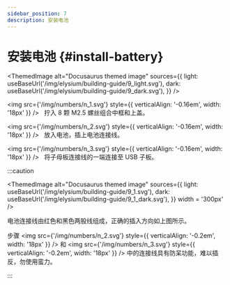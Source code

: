 ```yaml
---
sidebar_position: 7
description: 安装电池
---
```



# 安装电池 {#install-battery}

<ThemedImage
  alt="Docusaurus themed image"
  sources={{
    light: useBaseUrl('/img/elysium/building-guide/9_light.svg'),
    dark: useBaseUrl('/img/elysium/building-guide/9_dark.svg'),
  }}
/>

<img src={'/img/numbers/n_1.svg'} style={{ verticalAlign: '-0.16em', width: '18px' }} /> &nbsp;  拧入 8 颗 M2.5 螺丝组合中框和上盖。

<img src={'/img/numbers/n_2.svg'} style={{ verticalAlign: '-0.16em', width: '18px' }} /> &nbsp;  放入电池，插上电池连接线。

<img src={'/img/numbers/n_3.svg'} style={{ verticalAlign: '-0.16em', width: '18px' }} /> &nbsp;  将子母板连接线的一端连接至 USB 子板。

:::caution

<ThemedImage
  alt="Docusaurus themed image"
  sources={{
    light: useBaseUrl('/img/elysium/building-guide/9_1.svg'),
    dark: useBaseUrl('/img/elysium/building-guide/9_1_dark.svg'),
  }}
  width = '300px'
/>

电池连接线由红色和黑色两股线组成，正确的插入方向如上图所示。

步骤 <img src={'/img/numbers/n_2.svg'} style={{ verticalAlign: '-0.2em', width: '18px' }} /> 和 <img src={'/img/numbers/n_3.svg'} style={{ verticalAlign: '-0.2em', width: '18px' }} /> 中的连接线具有防呆功能，难以插反，勿使用蛮力。

:::